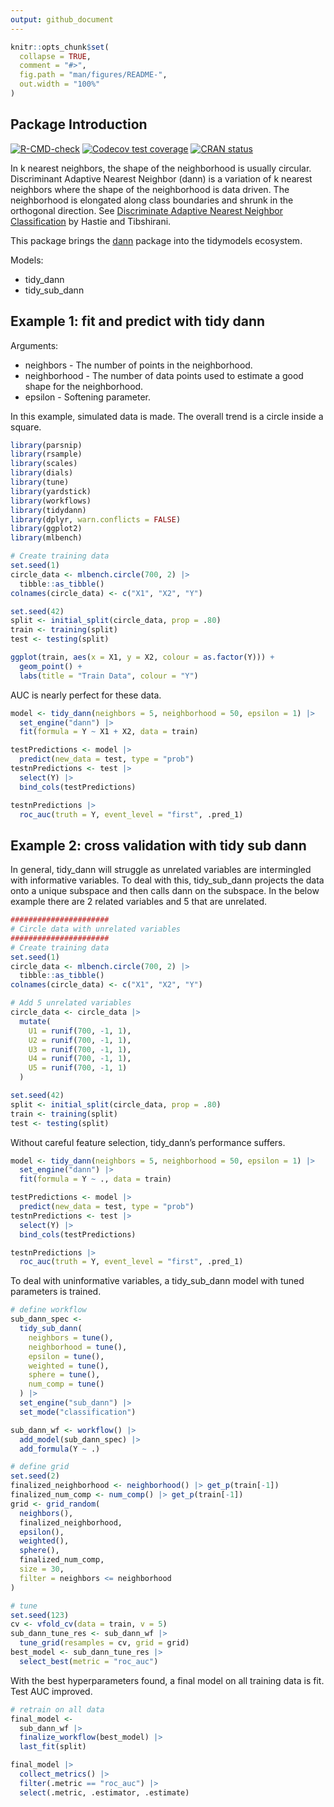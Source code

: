 ```yaml
---
output: github_document
---
```


```r
knitr::opts_chunk$set(
  collapse = TRUE,
  comment = "#>",
  fig.path = "man/figures/README-",
  out.width = "100%"
)
```

## Package Introduction

<!-- badges: start -->
[![R-CMD-check](https://github.com/gmcmacran/tidydann/actions/workflows/R-CMD-check.yaml/badge.svg)](https://github.com/gmcmacran/tidydann/actions/workflows/R-CMD-check.yaml)
[![Codecov test coverage](https://codecov.io/gh/gmcmacran/tidydann/branch/main/graph/badge.svg)](https://app.codecov.io/gh/gmcmacran/tidydann?branch=main)
[![CRAN status](https://www.r-pkg.org/badges/version/tidydann)](https://cran.r-project.org/package=tidydann)
<!-- badges: end -->

In k nearest neighbors, the shape of the neighborhood is usually circular. Discriminant Adaptive Nearest Neighbor (dann) is a variation of k nearest neighbors where the shape of the neighborhood is data driven. The neighborhood is elongated along class boundaries and shrunk in the orthogonal direction. See [Discriminate Adaptive Nearest Neighbor Classification](https://web.stanford.edu/~hastie/Papers/dann_IEEE.pdf) by Hastie and Tibshirani.

This package brings the [dann](https://CRAN.R-project.org/package=dann)  package into the tidymodels ecosystem. 

Models:

-   tidy_dann
-   tidy_sub_dann

## Example 1: fit and predict with tidy dann

Arguments:

-   neighbors - The number of points in the neighborhood.
-   neighborhood - The number of data points used to estimate a good shape for the neighborhood.
-   epsilon - Softening parameter.

In this example, simulated data is made. The overall trend is a circle inside a square.

```r
library(parsnip)
library(rsample)
library(scales)
library(dials)
library(tune)
library(yardstick)
library(workflows)
library(tidydann)
library(dplyr, warn.conflicts = FALSE)
library(ggplot2)
library(mlbench)

# Create training data
set.seed(1)
circle_data <- mlbench.circle(700, 2) |>
  tibble::as_tibble()
colnames(circle_data) <- c("X1", "X2", "Y")

set.seed(42)
split <- initial_split(circle_data, prop = .80)
train <- training(split)
test <- testing(split)

ggplot(train, aes(x = X1, y = X2, colour = as.factor(Y))) +
  geom_point() +
  labs(title = "Train Data", colour = "Y")
```

AUC is nearly perfect for these data.

```r
model <- tidy_dann(neighbors = 5, neighborhood = 50, epsilon = 1) |>
  set_engine("dann") |>
  fit(formula = Y ~ X1 + X2, data = train)

testPredictions <- model |>
  predict(new_data = test, type = "prob")
testnPredictions <- test |>
  select(Y) |>
  bind_cols(testPredictions)

testnPredictions |>
  roc_auc(truth = Y, event_level = "first", .pred_1)
```


## Example 2: cross validation with tidy sub dann

In general, tidy_dann will struggle as unrelated variables are intermingled with informative variables. To deal with this, tidy_sub_dann projects the data onto a unique subspace and then calls dann on the subspace. In the below example there are 2 related variables and 5 that are unrelated.

```r
######################
# Circle data with unrelated variables
######################
# Create training data
set.seed(1)
circle_data <- mlbench.circle(700, 2) |>
  tibble::as_tibble()
colnames(circle_data) <- c("X1", "X2", "Y")

# Add 5 unrelated variables
circle_data <- circle_data |>
  mutate(
    U1 = runif(700, -1, 1),
    U2 = runif(700, -1, 1),
    U3 = runif(700, -1, 1),
    U4 = runif(700, -1, 1),
    U5 = runif(700, -1, 1)
  )

set.seed(42)
split <- initial_split(circle_data, prop = .80)
train <- training(split)
test <- testing(split)
```

Without careful feature selection, tidy_dann's performance suffers.

```r
model <- tidy_dann(neighbors = 5, neighborhood = 50, epsilon = 1) |>
  set_engine("dann") |>
  fit(formula = Y ~ ., data = train)

testPredictions <- model |>
  predict(new_data = test, type = "prob")
testnPredictions <- test |>
  select(Y) |>
  bind_cols(testPredictions)

testnPredictions |>
  roc_auc(truth = Y, event_level = "first", .pred_1)
```

To deal with uninformative variables, a tidy_sub_dann model with tuned parameters is trained. 

```r
# define workflow
sub_dann_spec <-
  tidy_sub_dann(
    neighbors = tune(),
    neighborhood = tune(),
    epsilon = tune(),
    weighted = tune(),
    sphere = tune(),
    num_comp = tune()
  ) |>
  set_engine("sub_dann") |>
  set_mode("classification")

sub_dann_wf <- workflow() |>
  add_model(sub_dann_spec) |>
  add_formula(Y ~ .)

# define grid
set.seed(2)
finalized_neighborhood <- neighborhood() |> get_p(train[-1])
finalized_num_comp <- num_comp() |> get_p(train[-1])
grid <- grid_random(
  neighbors(),
  finalized_neighborhood,
  epsilon(),
  weighted(),
  sphere(),
  finalized_num_comp,
  size = 30,
  filter = neighbors <= neighborhood
)

# tune
set.seed(123)
cv <- vfold_cv(data = train, v = 5)
sub_dann_tune_res <- sub_dann_wf |>
  tune_grid(resamples = cv, grid = grid)
best_model <- sub_dann_tune_res |>
  select_best(metric = "roc_auc")
```

With the best hyperparameters found, a final model on all training data is fit. Test AUC improved.

```r
# retrain on all data
final_model <-
  sub_dann_wf |>
  finalize_workflow(best_model) |>
  last_fit(split)

final_model |>
  collect_metrics() |>
  filter(.metric == "roc_auc") |>
  select(.metric, .estimator, .estimate)
```
